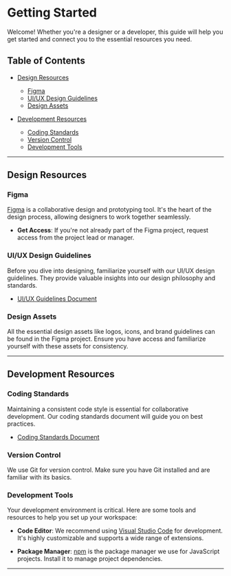 
<Meta title="Introduction" />

# Getting Started

Welcome! Whether you're a designer or a developer, this guide will help you get
started and connect you to the essential resources you need.

## Table of Contents

- [Design Resources](#design-resources)

  - [Figma](#figma)
  - [UI/UX Design Guidelines](#uiux-design-guidelines)
  - [Design Assets](#design-assets)

- [Development Resources](#development-resources)
  - [Coding Standards](#coding-standards)
  - [Version Control](#version-control)
  - [Development Tools](#development-tools)

---

## Design Resources

### Figma

[Figma](https://www.figma.com/) is a collaborative design and prototyping tool.
It's the heart of the design process, allowing designers to work together
seamlessly.

- **Get Access**: If you're not already part of the Figma project, request
  access from the project lead or manager.

### UI/UX Design Guidelines

Before you dive into designing, familiarize yourself with our UI/UX design
guidelines. They provide valuable insights into our design philosophy and
standards.

- [UI/UX Guidelines Document](https://your-design-guidelines-link.com)

### Design Assets

All the essential design assets like logos, icons, and brand guidelines can be
found in the Figma project. Ensure you have access and familiarize yourself with
these assets for consistency.

---

## Development Resources

### Coding Standards

Maintaining a consistent code style is essential for collaborative development.
Our coding standards document will guide you on best practices.

- [Coding Standards Document](https://your-coding-standards-link.com)

### Version Control

We use Git for version control. Make sure you have Git installed and are
familiar with its basics.

### Development Tools

Your development environment is critical. Here are some tools and resources to
help you set up your workspace:

- **Code Editor**: We recommend using
  [Visual Studio Code](https://code.visualstudio.com/) for development. It's
  highly customizable and supports a wide range of extensions.

- **Package Manager**: [npm](https://www.npmjs.com/) is the package manager we
  use for JavaScript projects. Install it to manage project dependencies.

---
